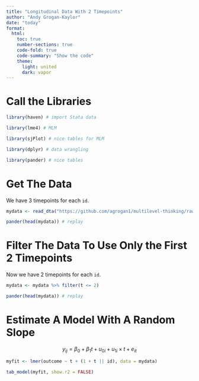 ```yaml
---
title: "Longitudinal Data With 2 Timepoints"
author: "Andy Grogan-Kaylor"
date: "today"
format:
  html:
    toc: true
    number-sections: true
    code-fold: true
    code-summary: "Show the code"
    theme:
      light: united
      dark: vapor
---
```


# Call the Libraries

```r

library(haven) # import Stata data

library(lme4) # MLM

library(sjPlot) # nice tables for MLM

library(dplyr) # data wrangling

library(pander) # nice tables

```

# Get The Data

We have 3 timepoints for each `id`.

```r

mydata <- read_dta("https://github.com/agrogan1/multilevel-thinking/raw/main/simulate-and-analyze-multilevel-data/simulated_multilevel_longitudinal_data.dta")

pander(head(mydata)) # replay

```

# Filter The Data To Use Only the First 2 Timepoints

Now we have 2 timepoints for each `id`.

```r

mydata <- mydata %>% filter(t <= 2)

pander(head(mydata)) # replay

```

# Estimate A Model With A Random Slope

$$y_{ij} = \beta_0 + \beta_1 t + u_{0i} + u_{1i} \times t + e_{it}$$

```r

myfit <- lmer(outcome ~ t + (1 + t || id), data = mydata)

tab_model(myfit, show.r2 = FALSE)

```


